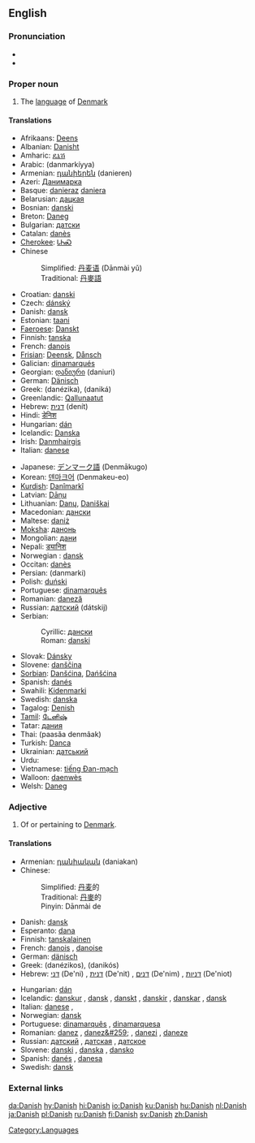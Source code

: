 {{see|danish}}
{{interwiktionary|code=da}}
==English==

===Pronunciation===
*{{IPA|/deɪnɪʃ/}}
*{{audio|en-uk-Danish.ogg|Audio (UK)}}

===Proper noun===
{{wikipedia}}
{{en-proper noun}}
# The [[language]] of [[Denmark]]

====Translations====
{{trans-top|language}}
*Afrikaans: [[Deens]]
*Albanian: [[Danisht]]
*Amharic: [[ዴኒሽ]]
*Arabic: {{ARchar|[[دانماركية]]}} (danmarkíyya) {{f}}
*Armenian: [[դանիերեն]] (danieren)
*Azeri: [[Данимарка]]
*Basque: [[danieraz]] [[daniera]]
*Belarusian: [[дацкая]]
*Bosnian: [[danski#Bosnian|danski]] {{m}}
*Breton: [[Daneg]]
*Bulgarian: [[датски]]
*Catalan: [[danès]] {{m}}
*[[Cherokee]]: [[ᏓᏂᏍ]]
*Chinese
*:Simplified: [[丹麦语]] (Dānmài yǔ)
*:Traditional: [[丹麥語]]
*Croatian: [[danski]]
*Czech: [[dánský]]
*Danish: [[dansk]]
*Estonian: [[taani]]
*[[Faeroese]]: [[Danskt]]
*Finnish: [[tanska]]
*French: [[danois]] {{m}}
*[[Frisian]]: [[Deensk]], [[Dånsch]]
*Galician: [[dinamarqués]]
*Georgian: [[დანიური]] (daniuri)
*German: [[Dänisch]] {{n}}
*Greek: {{t-|el|δανέζικα|n|p}} (danézika), {{t+|el|δανικά|n|p}} (daniká)
*Greenlandic: [[Qallunaatut]]
*Hebrew: [[דנית]] (denít)
*Hindi: [[डेनिश]]
*Hungarian: [[dán]]
*Icelandic: [[Danska]]
*Irish: [[Danmhairgis]]
*Italian: [[danese]] {{m}}
{{trans-mid}}
*Japanese: [[デンマーク語]] (Denmākugo)
*Korean: [[덴마크어]] (Denmakeu-eo)
*[[Kurdish]]: [[Danîmarkî]]
*Latvian: [[Dāņu]]
*Lithuanian: [[Danų]], [[Daniškai]]
*Macedonian: [[дански]]
*Maltese: [[daniż]]
*[[Moksha]]: [[данонь]]
*Mongolian: [[дани]]
*Nepali: [[ड्यानिश]]
*Norwegian<!--do not wikify-->: [[dansk]]
*Occitan: [[danès]]
*Persian: {{FAchar|[[دانمارکی]]}} (danmarki)
*Polish: [[duński]]
*Portuguese: [[dinamarquês]] {{m}}
*Romanian: [[daneză]] {{f}}
*Russian: [[датский]] (dátskij)
*Serbian:
*:Cyrillic: [[дански#Serbian|дански]] {{m}}
*:Roman: [[danski#Serbian|danski]] {{m}}
*Slovak: [[Dánsky]]
*Slovene: [[danščina]] {{f}}
*[[Sorbian]]: [[Danšćina]], [[Dańšćina]]
*Spanish: [[danés]] {{m}}
*Swahili: [[Kidenmarki]]
*Swedish: [[danska]]
*Tagalog: [[Denish]]
*[[Tamil]]: [[டேனிஷ்]]
*Tatar: [[дания]]
*Thai: {{THchar|[[ภาษาเดนมาร์ก]]}} (paasăa denmâak)
*Turkish: [[Danca]]
*Ukrainian: [[датський]]
*Urdu: {{URchar|[[ڈينش]]}}
*Vietnamese: [[tiếng Đan-mạch]]
*Walloon: [[daenwès]]
*Welsh: [[Daneg]]
{{trans-bottom}}

<!--split to [[danish]]

===Noun===
'''Danish''' ([[Danishes]])

# ''Danish pastry'', light sweet yeast-raised roll usually filled with fruits

====Translations====
*Danish: [[wienerbrød]]
*Finnish: [[viineri]], [[wienerleipä]]
*Swedish: [[wienerbröd]] {{n}}

====See also====
*[[w:en:Danish pastry|Wikipedia article on Danish pastries]]
-->

===Adjective===
{{en-adj|-}}

# Of or pertaining to [[Denmark]].

====Translations====
{{trans-top|of Denmark}}
*Armenian: [[դանիական]] (daniakan)
*Chinese:
*:Simplified: [[丹麦]]的
*:Traditional: [[丹麥]]的
*:Pinyin: Dānmài de
*Danish: [[dansk]]
*Esperanto: [[dana]]
*Finnish: [[tanskalainen]]
*French: [[danois]] {{m}}, [[danoise]] {{f}}
*German: [[dänisch]]
*Greek: {{t|el|δανέζικος|m|s}} (danézikos), {{t|el|δανικός|m|s}} (danikós)
*Hebrew: [[דני]] (De'ni) {{m}}, [[דנית]] (De'nit) {{f}}, [[דנים]] (De'nim) {{m}} {{p}}, [[דניות]] (De'niot){{f}} {{p}}
{{trans-mid}}
*Hungarian: [[dán]]
*Icelandic: [[danskur]] {{m}}, [[dansk]] {{f}}, [[danskt]] {{n}}, [[danskir]] {{m}} {{p}},  [[danskar]] {{f}} {{p}}, [[dansk]] {{n}} {{p}}
*Italian: [[danese]] {{m}}, {{f}}
*Norwegian: [[dansk]]
*Portuguese: [[dinamarquês]] {{m}}, [[dinamarquesa]] {{f}}
*Romanian: [[danez]] {{m}}, [[danez&#259;]] {{f}}, [[danezi]] {{p}}, [[daneze]] {{f}} {{p}}
*Russian: [[датский]] {{m}}, [[датская]] {{f}}, [[датское]] {{n}}
*Slovene: [[danski]] {{m}}, [[danska]] {{f}}, [[dansko]] {{n}}
*Spanish: [[danés]] {{m}}, [[danesa]] {{f}}
*Swedish: [[dansk]]
{{trans-bottom}}

===External links===
{{ethnologue|code=dan}}

[[Category:Languages]]

[[da:Danish]]
[[hy:Danish]]
[[hi:Danish]]
[[io:Danish]]
[[ku:Danish]]
[[hu:Danish]]
[[nl:Danish]]
[[ja:Danish]]
[[pl:Danish]]
[[ru:Danish]]
[[fi:Danish]]
[[sv:Danish]]
[[zh:Danish]]
